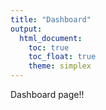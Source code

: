 ```yaml
---
title: "Dashboard"
output: 
  html_document:
    toc: true
    toc_float: true
    theme: simplex
---
```




Dashboard page!!
